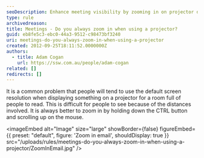 ```yaml
---
seoDescription: Enhance meeting visibility by zooming in on projector displays to ensure clear reading from a distance.
type: rule
archivedreason:
title: Meetings - Do you always zoom in when using a projector?
guid: eb8fe5c3-ebc0-44a3-9512-c98473bf3240
uri: meetings-do-you-always-zoom-in-when-using-a-projector
created: 2012-09-25T18:11:52.0000000Z
authors:
  - title: Adam Cogan
    url: https://ssw.com.au/people/adam-cogan
related: []
redirects: []
---
```


It is a common problem that people will tend to use the default screen resolution when displaying something on a projector for a room full of people to read. This is difficult for people to see because of the distances involved.
It is always better to zoom in by holding down the CTRL button and scrolling up on the mouse.


<imageEmbed
  alt="Image"
  size="large"
  showBorder={false}
  figureEmbed={{
    preset: "default",
    figure: 'Zoom in email',
    shouldDisplay: true
  }}
  src="/uploads/rules/meetings-do-you-always-zoom-in-when-using-a-projector/ZoomInEmail.jpg"
/>